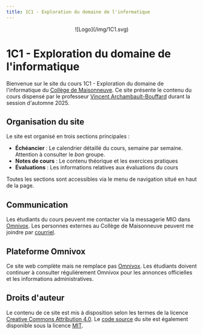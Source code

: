 ```yaml
---
title: 1C1 - Exploration du domaine de l'informatique
---
```


<center>
  ![Logo](/img/1C1.svg)
</center> 

# 1C1 - Exploration du domaine de l'informatique

Bienvenue sur le site du cours 1C1 - Exploration du domaine de l'informatique du [Collège de
Maisonneuve](https://www.cmaisonneuve.qc.ca/). Ce site présente le contenu du cours dispensé
par le professeur [Vincent Archambault-Bouffard](https://github.com/archambaultv-prof) durant la session d'automne 2025.

## Organisation du site

Le site est organisé en trois sections principales :

- **Échéancier** : Le calendrier détaillé du cours, semaine par semaine. Attention à consulter
  le *bon* groupe.
- **Notes de cours** : Le contenu théorique et les exercices pratiques
- **Évaluations** : Les informations relatives aux évaluations du cours

Toutes les sections sont accessibles via le menu de navigation situé en haut de la page.

## Communication

Les étudiants du cours peuvent me contacter via la messagerie MIO dans
[Omnivox](https://cmaisonneuve.omnivox.ca/). Les personnes externes au
Collège de Maisonneuve peuvent me joindre par
[courriel](mailto:varchambaultbouffard@cmaisonneuve.qc.ca).

## Plateforme Omnivox

Ce site web complète mais ne remplace pas
[Omnivox](https://cmaisonneuve.omnivox.ca/). Les étudiants doivent continuer à
consulter régulièrement Omnivox pour les annonces officielles et les informations administratives.

## Droits d'auteur

Le contenu de ce site est mis à disposition selon les termes de la licence
[Creative Commons Attribution 4.0](https://creativecommons.org/licenses/by/4.0/deed.fr).
Le [code source](https://github.com/archambaultv-prof/2025E-420-920-MA) du site est
également disponible sous la licence [MIT](https://opensource.org/licenses/MIT).
